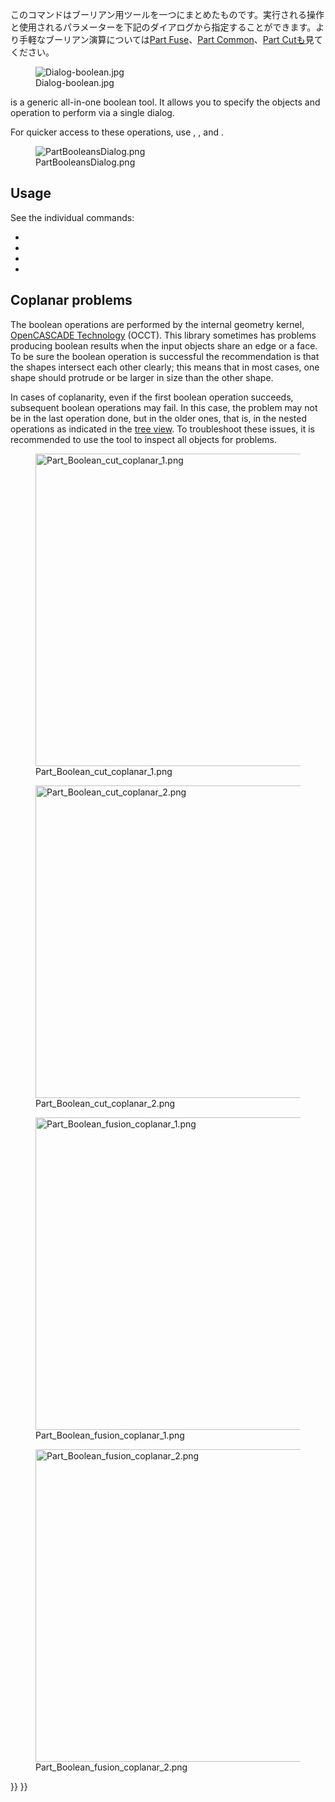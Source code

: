 <languages/>

{{Docnav
|[[Part_CompoundFilter|CompoundFilter]]
|[[Part_Cut|Cut]]
|[[Part_Workbench|Part]]
|IconL=Part_CompoundFilter.svg
|IconR=Part_Cut.svg
|IconC=Workbench_Part.svg
}}

<div class="mw-translate-fuzzy">
{{GuiCommand
|Name=Part Boolean
|MenuLocation=Part → Boolean → Boolean...
|Workbenches=[[Part_Workbench|Part]]
|SeeAlso=[[Part_Cut|Part Cut]], [[Part_Fuse|Part Fuse]], [[Part_Common|Part Common]], [[Part_Section|Part Section]]
}}
</div>

<span id="Description"></span>
このコマンドはブーリアン用ツールを一つにまとめたものです。実行される操作と使用されるパラメーターを下記のダイアログから指定することができます。より手軽なブーリアン演算については[[Part Fuse/jp|Part Fuse]]、[[Part Common/jp|Part Common]]、[[Part Cut/jp|Part Cut]]も見てください。

[[Image:Dialog-boolean.jpg]]

{{Button|[[File:Part_Boolean.svg|16px]] [[Part_Boolean|Part Boolean]]}} is a generic all-in-one boolean tool. It allows you to specify the objects and operation to perform via a single dialog.

For quicker access to these operations, use {{Button|[[File:Part_Cut.svg|16px]] [[Part_Cut|Part Cut]]}}, {{Button|[[File:Part_Fuse.svg|16px]] [[Part_Fuse|Part Fuse]]}}, {{Button|[[File:Part_Common.svg|16px]] [[Part_Common|Part Common]]}} and {{Button|[[File:Part_Section.svg|16px]] [[Part_Section|Part Section]]}}.

[[File:PartBooleansDialog.png]]

{{Caption|Dialog to select objects and perform boolean operations with them.}}

==Usage==

See the individual commands:
* {{Button|[[Image:Part_Cut.svg|16px]] [[Part_Cut|Part Cut]]}}
* {{Button|[[Image:Part_Fuse.svg|16px]] [[Part_Fuse|Part Fuse]]}}
* {{Button|[[Image:Part_Common.svg|16px]] [[Part_Common|Part Common]]}}
* {{Button|[[Image:Part_Section.svg|16px]] [[Part Section|Part Section]]}}

== Coplanar problems ==

The boolean operations are performed by the internal geometry kernel, [[OpenCASCADE|OpenCASCADE Technology]] (OCCT). This library sometimes has problems producing boolean results when the input objects share an edge or a face. To be sure the boolean operation is successful the recommendation is that the shapes intersect each other clearly; this means that in most cases, one shape should protrude or be larger in size than the other shape.

In cases of coplanarity, even if the first boolean operation succeeds, subsequent boolean operations may fail. In this case, the problem may not be in the last operation done, but in the older ones, that is, in the nested operations as indicated in the [[Tree_view|tree view]]. To troubleshoot these issues, it is recommended to use the {{Button|[[File:Part_CheckGeometry.svg|16px]] [[Part_CheckGeometry|Part CheckGeometry]]}} tool to inspect all objects for problems.

[[File:Part_Boolean_cut_coplanar_1.png|500px]]

[[File:Part_Boolean_cut_coplanar_2.png|500px]]

{{Caption|Left: shapes that share a face, a boolean cut may produce incorrect results. Right: shapes that intersect each other clearly, the boolean cut will be successful in most cases.}}

[[File:Part_Boolean_fusion_coplanar_1.png|500px]]

[[File:Part_Boolean_fusion_coplanar_2.png|500px]]

{{Caption|Left: shapes that share a face, a boolean union may produce incorrect results. Right: shapes that intersect each other clearly, the boolean union will be successful in most cases.}}


{{Docnav
|[[Part_CompoundFilter|CompoundFilter]]
|[[Part_Cut|Cut]]
|[[Part_Workbench|Part]]
|IconL=Part_CompoundFilter.svg
|IconR=Part_Cut.svg
|IconC=Workbench_Part.svg
}}

{{Part_Tools_navi{{#translation:}}}}
{{Userdocnavi{{#translation:}}}}